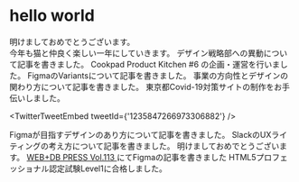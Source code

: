 
# hello world

<News date="2021.1.1" en="A Happy New Year.">
  明けましておめでとうございます。<br/>
  今年も猫と仲良く楽しい一年にしていきます。
</News>

<News date="2020.12.3" en="I wrote an article for Figma on WEB+DB PRESS Vol.">
  デザイン戦略部への異動について記事を書きました。
</News>
<Note href="https://note.mu/embed/notes/nc8f5498e5e69" />


<News date="2020.11.4" en="I wrote an article for Figma on WEB+DB PRESS Vol.">
  Cookpad Product Kitchen #6 の企画・運営を行いました。
</News>
<TwitterTweetEmbed
  tweetId={'1323918729466408961'}
/>

<News date="2020.10.29" en="I wrote an article for Figma on WEB+DB PRESS Vol.">
  FigmaのVariantsについて記事を書きました。
</News>
<Note href="https://note.mu/embed/notes/nfa218f39413e" />

<News date="2020.6.3" en="I wrote an article for Figma on WEB+DB PRESS Vol.">
  事業の方向性とデザインの関わり方について記事を書きました。
</News>
<Note href="https://note.mu/embed/notes/n69be8d34c07d" />

<News date="2020.3.6" en="I wrote an article for Figma on WEB+DB PRESS Vol.">
  東京都Covid-19対策サイトの制作をお手伝いしました。
</News>

<TwitterTweetEmbed
  tweetId={'1235847266973306882'}
/>

<News date="2020.2.6" en="I wrote an article for Figma on WEB+DB PRESS Vol.">
  Figmaが目指すデザインのあり方について記事を書きました。
</News>
<Note href="https://note.mu/embed/notes/n096f77d3c057" />

<News date="2020.1.29" en="I wrote an article for Figma on WEB+DB PRESS Vol.">
  SlackのUXライティングの考え方について記事を書きました。
</News>
<Note href="https://note.mu/embed/notes/n39ebfbaf0332" />

<News date="2020.1.1" en="A Happy New Year.">
  明けましておめでとうございます。
</News>

<News date="2019.10.24" en="I wrote an article for Figma on WEB+DB PRESS Vol.">
  <a href="https://gihyo.jp/magazine/wdpress/archive/2019/vol113">
    WEB+DB PRESS Vol.113
  </a>
  にてFigmaの記事を書きました
</News>

<News date="2019.10.24" en="I wrote an article for Figma on WEB+DB PRESS Vol.">
  HTML5プロフェッショナル認定試験Level1に合格しました。
</News>
<Note href="https://note.mu/embed/notes/n92507505883e" />
